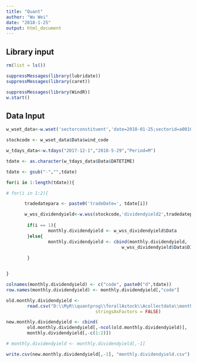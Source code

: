 ```yaml
---
title: "Quant"
author: "Wu Wei"
date: "2018-1-25"
output: html_document
---
```




## Library input
```r
rm(list = ls())

suppressMessages(library(lubridate))
suppressMessages(library(caret))

suppressMessages(library(WindR))
w.start()

```

## Data Input

```r
w_wset_data<-w.wset('sectorconstituent','date=2018-01-25;sectorid=a001010100000000')

stockcode <- w_wset_data$Data$wind_code

```


```r

w_tdays_data<-w.tdays("2017-12-1","2018-5-29","Period=M")

tdate <- as.character(w_tdays_data$Data$DATETIME)

tdate <- gsub("-","",tdate)
```


```r

for(i in 1:length(tdate)){

# for(i in 1:2){

       tradedatepara <- paste0('tradeDate=', tdate[i])

       w_wss_dividendyield<-w.wss(stockcode,'dividendyield2',tradedatepara)
       
        if(i == 1){
                monthly.dividendyield <- w_wss_dividendyield$Data
        }else{
                monthly.dividendyield <- cbind(monthly.dividendyield, 
                                            w_wss_dividendyield$Data$DIVIDENDYIELD2)
                
        }


}
```


```r
colnames(monthly.dividendyield) <- c("code", paste0("d",tdate))
row.names(monthly.dividendyield) <- monthly.dividendyield[,"code"]

```


```r
old.monthly.dividendyield <- 
        read.csv("D:\\MyR\\quantprog\\forallAstock\\Acollectdata\\monthly.dividendyield.csv", 
                                  stringsAsFactors = FALSE)
```

```r
new.monthly.dividendyield <- cbind(
        old.monthly.dividendyield[,-ncol(old.monthly.dividendyield)], 
        monthly.dividendyield[,-c(1:2)]) 
```


```r
# monthly.dividendyield <- monthly.dividendyield[,-1]

```




```r
write.csv(new.monthly.dividendyield[,-1], "monthly.dividendyield.csv")

```




